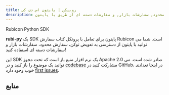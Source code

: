 ```yaml
---
title: روبیکن | پایتون اس دی کی
description: معاوضه دسترسی, سفارشات محدود, سفارشات بازار, و سفارشات دسته ای از طریق با پایتون
---
```


Rubicon Python SDK

**rubi-py** یک SDK پایتون برای تعامل با پروتکل کتاب سفارش Rubicon است. شما می توانید با پایتون از دسترسی به تعویض توکن، سفارش محدود، سفارشات بازار و سفارشات دسته ای استفاده کنید!

این SDK یک نرم افزار منبع باز است که تحت مجوز Apache 2.0 صادر شده است. می توانید یک موضوع را باز کنید و در [codebase](https://github.com/RubiconDeFi/rubi-py) مشارکت کنید در GitHub، در اینجا تعدادی خوب وجود دارد [first issues](https://github.com/RubiconDeFi/rubi-py/issues?q=is%3Aissue+is%3Aopen+label%3A%22good+first+issue%22).

## منابع

<QuickLinks>
<QuickLink title="rubi-py" icon="installation" href="https://github.com/RubiconDeFi/rubi-py" description="مشاهده پایتون اس دی کی در گیت هاب"></QuickLink>
<QuickLink title="اسناد" icon="presets" href="https://rubi.readthedocs.io/en/latest/" description="اسناد توسعه دهنده برای روبی"></QuickLink>
<QuickLink title="Python Package" icon="plugins" href="https://pypi.org/project/rubi/" description="بسته روبی را روی پیپی نصب کنید"></QuickLink>
<QuickLink
		title="نمونه ها"
		icon="theming"
		href="https://github.com/RubiconDeFi/rubi-py/tree/master/rubi/docs/examples"
		description="چند مثال مفید برای شروع کار با روبی"
	></QuickLink>
</QuickLinks>